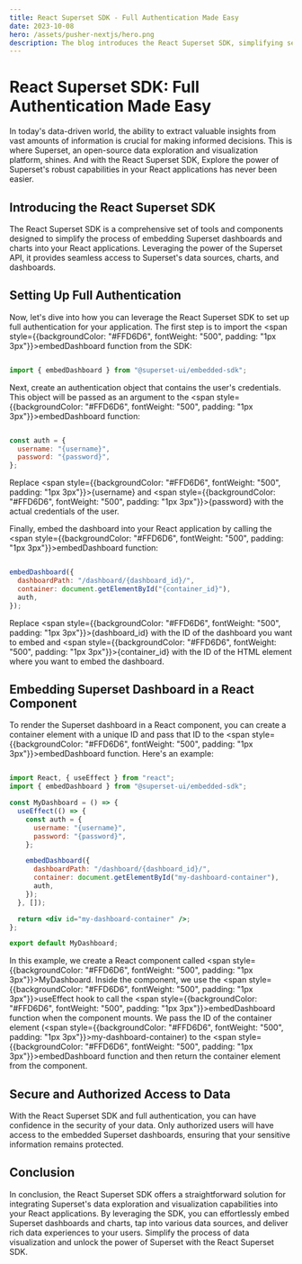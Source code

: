 ```yaml
---
title: React Superset SDK - Full Authentication Made Easy
date: 2023-10-08
hero: /assets/pusher-nextjs/hero.png
description: The blog introduces the React Superset SDK, simplifying secure embedding of Superset dashboards in React apps. It highlights authentication setup for data access and emphasizes enhanced data exploration and decision-making.
---
```


# React Superset SDK: Full Authentication Made Easy

In today's data-driven world, the ability to extract valuable insights from vast amounts of information is crucial for making informed decisions. This is where Superset, an open-source data exploration and visualization platform, shines. And with the React Superset SDK, Explore the power of Superset's robust capabilities in your React applications has never been easier.

## **Introducing the React Superset SDK**

The React Superset SDK is a comprehensive set of tools and components designed to simplify the process of embedding Superset dashboards and charts into your React applications. Leveraging the power of the Superset API, it provides seamless access to Superset's data sources, charts, and dashboards.

## **Setting Up Full Authentication**

Now, let's dive into how you can leverage the React Superset SDK to set up full authentication for your application. The first step is to import the <span style={{backgroundColor: "#FFD6D6", fontWeight: "500", padding: "1px 3px"}}>embedDashboard</span> function from the SDK:

```jsx

import { embedDashboard } from "@superset-ui/embedded-sdk";

```

Next, create an authentication object that contains the user's credentials. This object will be passed as an argument to the <span style={{backgroundColor: "#FFD6D6", fontWeight: "500", padding: "1px 3px"}}>embedDashboard</span> function:

```jsx

const auth = {
  username: "{username}",
  password: "{password}",
};

```

Replace <span style={{backgroundColor: "#FFD6D6", fontWeight: "500", padding: "1px 3px"}}>{username}</span> and <span style={{backgroundColor: "#FFD6D6", fontWeight: "500", padding: "1px 3px"}}>{password}</span> with the actual credentials of the user.

Finally, embed the dashboard into your React application by calling the <span style={{backgroundColor: "#FFD6D6", fontWeight: "500", padding: "1px 3px"}}>embedDashboard</span> function:

```jsx

embedDashboard({
  dashboardPath: "/dashboard/{dashboard_id}/",
  container: document.getElementById("{container_id}"),
  auth,
});

```

Replace <span style={{backgroundColor: "#FFD6D6", fontWeight: "500", padding: "1px 3px"}}>{dashboard_id}</span> with the ID of the dashboard you want to embed and <span style={{backgroundColor: "#FFD6D6", fontWeight: "500", padding: "1px 3px"}}>{container_id}</span> with the ID of the HTML element where you want to embed the dashboard.

## **Embedding Superset Dashboard in a React Component**

To render the Superset dashboard in a React component, you can create a container element with a unique ID and pass that ID to the <span style={{backgroundColor: "#FFD6D6", fontWeight: "500", padding: "1px 3px"}}>embedDashboard</span> function. Here's an example:

```jsx

import React, { useEffect } from "react";
import { embedDashboard } from "@superset-ui/embedded-sdk";

const MyDashboard = () => {
  useEffect(() => {
    const auth = {
      username: "{username}",
      password: "{password}",
    };

    embedDashboard({
      dashboardPath: "/dashboard/{dashboard_id}/",
      container: document.getElementById("my-dashboard-container"),
      auth,
    });
  }, []);

  return <div id="my-dashboard-container" />;
};

export default MyDashboard;

```

In this example, we create a React component called <span style={{backgroundColor: "#FFD6D6", fontWeight: "500", padding: "1px 3px"}}>MyDashboard</span>. Inside the component, we use the <span style={{backgroundColor: "#FFD6D6", fontWeight: "500", padding: "1px 3px"}}>useEffect</span> hook to call the <span style={{backgroundColor: "#FFD6D6", fontWeight: "500", padding: "1px 3px"}}>embedDashboard</span> function when the component mounts. We pass the ID of the container element (<span style={{backgroundColor: "#FFD6D6", fontWeight: "500", padding: "1px 3px"}}>my-dashboard-container</span>) to the <span style={{backgroundColor: "#FFD6D6", fontWeight: "500", padding: "1px 3px"}}>embedDashboard</span> function and then return the container element from the component.

## **Secure and Authorized Access to Data**

With the React Superset SDK and full authentication, you can have confidence in the security of your data. Only authorized users will have access to the embedded Superset dashboards, ensuring that your sensitive information remains protected.

## **Conclusion**

In conclusion, the React Superset SDK offers a straightforward solution for integrating Superset's data exploration and visualization capabilities into your React applications. By leveraging the SDK, you can effortlessly embed Superset dashboards and charts, tap into various data sources, and deliver rich data experiences to your users. Simplify the process of data visualization and unlock the power of Superset with the React Superset SDK.
